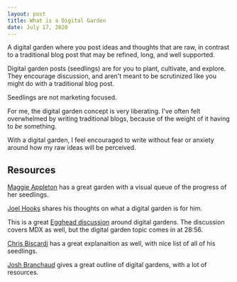 ```yaml
---
layout: post
title: What is a Digital Garden
date: July 17, 2020
---
```


A digital garden where you post ideas and thoughts that are raw, in contrast to a traditional blog post that may be refined, long, and well supported.

Digital garden posts (seedlings) are for you to plant, cultivate, and explore. They encourage discussion, and aren't meant to be scrutinized like you might do with a traditional blog post. 

Seedlings are not marketing focused.

For me, the digital garden concept is very liberating. I've often felt overwhelmed by writing traditional blogs, because of the weight of it having to _be_ something. 

With a digital garden, I feel encouraged to write without fear or anxiety around how my raw ideas will be perceived. 

## Resources

[Maggie Appleton](https://maggieappleton.com/garden) has a great garden with a visual queue of the progress of her seedlings.

[Joel Hooks](https://joelhooks.com/digital-garden) shares his thoughts on what a digital garden is for him.

This is a great [Egghead discussion](https://egghead.io/lessons/egghead-sector-the-future-of-mdx-and-digital-gardens) around digital gardens. The discussion covers MDX as well, but the digital garden topic comes in at 28:56.

[Chris Biscardi](https://www.christopherbiscardi.com/what-is-a-digital-garden) has a great explanaition as well, with nice list of all of his seedlings.

[Josh Branchaud](https://dev.to/jbranchaud/the-digital-garden-l10) gives a great outline of digital gardens, with a lot of resources.



